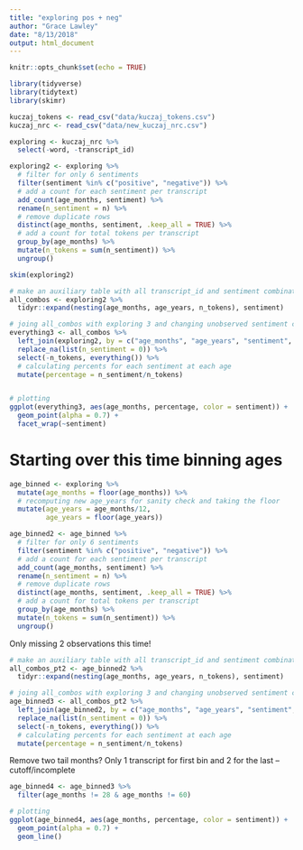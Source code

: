 ```yaml
---
title: "exploring pos + neg"
author: "Grace Lawley"
date: "8/13/2018"
output: html_document
---
```


```r
knitr::opts_chunk$set(echo = TRUE)
```

```r
library(tidyverse)
library(tidytext)
library(skimr)
```

```r
kuczaj_tokens <- read_csv("data/kuczaj_tokens.csv")
kuczaj_nrc <- read_csv("data/new_kuczaj_nrc.csv")     
```


```r
exploring <- kuczaj_nrc %>% 
  select(-word, -transcript_id)
```


```r
exploring2 <- exploring %>% 
  # filter for only 6 sentiments
  filter(sentiment %in% c("positive", "negative")) %>% 
  # add a count for each sentiment per transcript
  add_count(age_months, sentiment) %>% 
  rename(n_sentiment = n) %>% 
  # remove duplicate rows
  distinct(age_months, sentiment, .keep_all = TRUE) %>% 
  # add a count for total tokens per transcript
  group_by(age_months) %>%  
  mutate(n_tokens = sum(n_sentiment)) %>% 
  ungroup()

skim(exploring2)
```


```r
# make an auxiliary table with all transcript_id and sentiment combinations to add in zero observations
all_combos <- exploring2 %>% 
  tidyr::expand(nesting(age_months, age_years, n_tokens), sentiment)

# joing all_combos with exploring 3 and changing unobserved sentiment counts from NA to 0
everything3 <- all_combos %>% 
  left_join(exploring2, by = c("age_months", "age_years", "sentiment", "n_tokens")) %>% 
  replace_na(list(n_sentiment = 0)) %>% 
  select(-n_tokens, everything()) %>% 
  # calculating percents for each sentiment at each age
  mutate(percentage = n_sentiment/n_tokens)


# plotting
ggplot(everything3, aes(age_months, percentage, color = sentiment)) +
  geom_point(alpha = 0.7) + 
  facet_wrap(~sentiment)
```




# Starting over this time binning ages
```r
age_binned <- exploring %>% 
  mutate(age_months = floor(age_months)) %>% 
  # recomputing new age_years for sanity check and taking the floor
  mutate(age_years = age_months/12,
         age_years = floor(age_years))

age_binned2 <- age_binned %>% 
  # filter for only 6 sentiments
  filter(sentiment %in% c("positive", "negative")) %>% 
  # add a count for each sentiment per transcript
  add_count(age_months, sentiment) %>% 
  rename(n_sentiment = n) %>% 
  # remove duplicate rows
  distinct(age_months, sentiment, .keep_all = TRUE) %>% 
  # add a count for total tokens per transcript
  group_by(age_months) %>%  
  mutate(n_tokens = sum(n_sentiment)) %>% 
  ungroup()

```

Only missing 2 observations this time! 
```r
# make an auxiliary table with all transcript_id and sentiment combinations to add in zero observations
all_combos_pt2 <- age_binned2 %>% 
  tidyr::expand(nesting(age_months, age_years, n_tokens), sentiment)

# joing all_combos with exploring 3 and changing unobserved sentiment counts from NA to 0
age_binned3 <- all_combos_pt2 %>% 
  left_join(age_binned2, by = c("age_months", "age_years", "sentiment", "n_tokens")) %>% 
  replace_na(list(n_sentiment = 0)) %>% 
  select(-n_tokens, everything()) %>% 
  # calculating percents for each sentiment at each age
  mutate(percentage = n_sentiment/n_tokens)
```

Remove two tail months? Only 1 transcript for first bin and 2 for the last -- cutoff/incomplete
```r
age_binned4 <- age_binned3 %>% 
  filter(age_months != 28 & age_months != 60)

# plotting
ggplot(age_binned4, aes(age_months, percentage, color = sentiment)) +
  geom_point(alpha = 0.7) + 
  geom_line()
```




